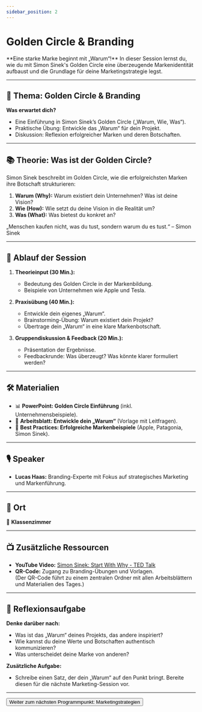 ```yaml
---
sidebar_position: 2
---
```


# Golden Circle & Branding

<Admonition type="info" icon="🎨">
  **Eine starke Marke beginnt mit „Warum“!**  
  In dieser Session lernst du, wie du mit Simon Sinek's Golden Circle eine überzeugende Markenidentität aufbaust und die Grundlage für deine Marketingstrategie legst.
</Admonition>

---

## 🎯 **Thema:** Golden Circle & Branding

**Was erwartet dich?**  
- Eine Einführung in Simon Sinek’s Golden Circle („Warum, Wie, Was“).  
- Praktische Übung: Entwickle das „Warum“ für dein Projekt.  
- Diskussion: Reflexion erfolgreicher Marken und deren Botschaften.  

---

## 📚 **Theorie: Was ist der Golden Circle?**

Simon Sinek beschreibt im Golden Circle, wie die erfolgreichsten Marken ihre Botschaft strukturieren:  
1. **Warum (Why):** Warum existiert dein Unternehmen? Was ist deine Vision?  
2. **Wie (How):** Wie setzt du deine Vision in die Realität um?  
3. **Was (What):** Was bietest du konkret an?  

<Admonition type="quote" icon="💡">
  „Menschen kaufen nicht, was du tust, sondern warum du es tust.“ – Simon Sinek
</Admonition>

<YouTube id="IPYeCltXpxw" title="Simon Sinek: Start With Why - TED Talk" />

---

## 📝 **Ablauf der Session**

1. **Theorieinput (30 Min.):**  
   - Bedeutung des Golden Circle in der Markenbildung.  
   - Beispiele von Unternehmen wie Apple und Tesla.  

2. **Praxisübung (40 Min.):**  
   - Entwickle dein eigenes „Warum“.  
   - Brainstorming-Übung: Warum existiert dein Projekt?  
   - Übertrage dein „Warum“ in eine klare Markenbotschaft.  

3. **Gruppendiskussion & Feedback (20 Min.):**  
   - Präsentation der Ergebnisse.  
   - Feedbackrunde: Was überzeugt? Was könnte klarer formuliert werden?  

---

## 🛠️ **Materialien**

- 📊 **PowerPoint: Golden Circle Einführung** (inkl. Unternehmensbeispiele).  
- 📝 **Arbeitsblatt: Entwickle dein „Warum“** (Vorlage mit Leitfragen).  
- 📄 **Best Practices: Erfolgreiche Markenbeispiele** (Apple, Patagonia, Simon Sinek).  

---

## 🎙️ **Speaker**

- **Lucas Haas:** Branding-Experte mit Fokus auf strategisches Marketing und Markenführung.  

---

## 📍 **Ort**

📍 **Klassenzimmer**  

---

## 📺 **Zusätzliche Ressourcen**

- **YouTube Video:** [Simon Sinek: Start With Why - TED Talk](https://www.youtube.com/watch?v=IPYeCltXpxw)  
- **QR-Code:** Zugang zu Branding-Übungen und Vorlagen.  
  (Der QR-Code führt zu einem zentralen Ordner mit allen Arbeitsblättern und Materialien des Tages.)

---

## 🚀 **Reflexionsaufgabe**

**Denke darüber nach:**  
- Was ist das „Warum“ deines Projekts, das andere inspiriert?  
- Wie kannst du deine Werte und Botschaften authentisch kommunizieren?  
- Was unterscheidet deine Marke von anderen?  

**Zusätzliche Aufgabe:**  
- Schreibe einen Satz, der dein „Warum“ auf den Punkt bringt. Bereite diesen für die nächste Marketing-Session vor.

---

<Button destination="/roadmap/docs/yfn-school/day3/marketing-strategies">
  Weiter zum nächsten Programmpunkt: Marketingstrategien
</Button>